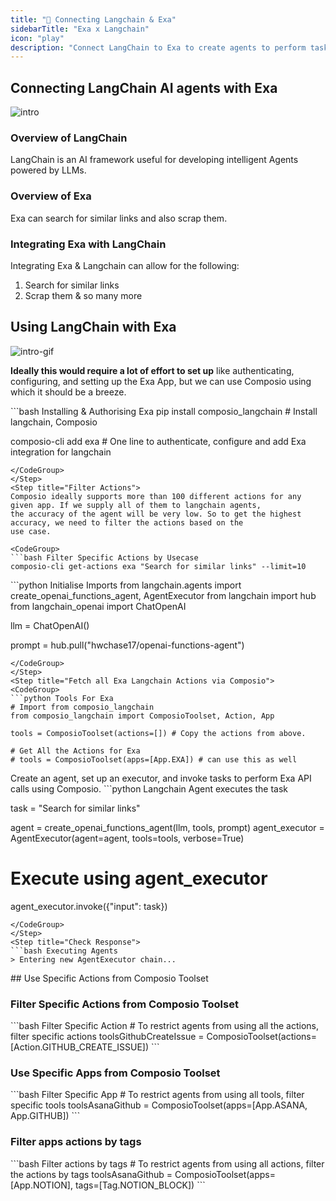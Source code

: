 ```yaml
---
title: "🚀 Connecting Langchain & Exa"
sidebarTitle: "Exa x Langchain"
icon: "play"
description: "Connect LangChain to Exa to create agents to perform tasks using natural language"
---
```


## Connecting LangChain AI agents with Exa
![intro](/media/intro.jpg)

### Overview of LangChain

LangChain is an AI framework useful for developing intelligent Agents powered by LLMs.

### Overview of Exa

Exa can search for similar links and also scrap them.

### Integrating Exa with LangChain

Integrating Exa & Langchain can allow for the following:

1. Search for similar links
2. Scrap them
& so many more

## Using LangChain with Exa
![intro-gif](/media/intro.gif)
<Steps>
<Step title="Setting Up the Environment">

**Ideally this would require a lot of effort to set up** like authenticating, configuring, and setting up the Exa App, but we can use Composio using which it should be a breeze.

<CodeGroup>
```bash Installing & Authorising Exa
pip install composio_langchain # Install langchain, Composio 

composio-cli add exa # One line to authenticate, configure and add Exa integration for langchain
```
</CodeGroup>
</Step>
<Step title="Filter Actions">
Composio ideally supports more than 100 different actions for any given app. If we supply all of them to langchain agents, 
the accuracy of the agent will be very low. So to get the highest accuracy, we need to filter the actions based on the 
use case.

<CodeGroup>
```bash Filter Specific Actions by Usecase
composio-cli get-actions exa "Search for similar links" --limit=10
```
</CodeGroup>

</Step>
<Step title="Import Base Packages">

<CodeGroup>
```python Initialise Imports
from langchain.agents import create_openai_functions_agent, AgentExecutor
from langchain import hub
from langchain_openai import ChatOpenAI


llm = ChatOpenAI()

prompt = hub.pull("hwchase17/openai-functions-agent")
```
</CodeGroup>
</Step>
<Step title="Fetch all Exa Langchain Actions via Composio">
<CodeGroup>
```python Tools For Exa
# Import from composio_langchain
from composio_langchain import ComposioToolset, Action, App

tools = ComposioToolset(actions=[]) # Copy the actions from above. 

# Get All the Actions for Exa
# tools = ComposioToolset(apps=[App.EXA]) # can use this as well
```
</CodeGroup>
</Step>
<Step title="Execute the Agent">
Create an agent, set up an executor, and invoke tasks to perform Exa API calls using Composio. 
<CodeGroup>
```python Langchain Agent executes the task

task = "Search for similar links"

agent = create_openai_functions_agent(llm, tools, prompt)
agent_executor = AgentExecutor(agent=agent, tools=tools, verbose=True)

# Execute using agent_executor
agent_executor.invoke({"input": task})
```
</CodeGroup>
</Step>
<Step title="Check Response">
```bash Executing Agents
> Entering new AgentExecutor chain...
```
</Step>
</Steps>
## Use Specific Actions from Composio Toolset

### Filter Specific Actions from Composio Toolset

<CodeGroup>
```bash Filter Specific Action
# To restrict agents from using all the actions, filter specific actions
toolsGithubCreateIssue = ComposioToolset(actions=[Action.GITHUB_CREATE_ISSUE])
```
</CodeGroup>

### Use Specific Apps from Composio Toolset
<CodeGroup>
```bash Filter Specific App
# To restrict agents from using all tools, filter specific tools
toolsAsanaGithub = ComposioToolset(apps=[App.ASANA, App.GITHUB])
```
</CodeGroup>

### Filter apps actions by tags 
<CodeGroup>
```bash Filter actions by tags
# To restrict agents from using all actions, filter the actions by tags
toolsAsanaGithub = ComposioToolset(apps=[App.NOTION], tags=[Tag.NOTION_BLOCK])
```
</CodeGroup>

